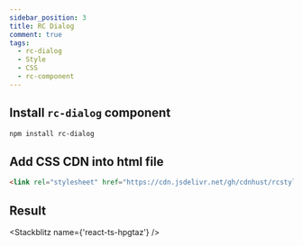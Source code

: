 ```yaml
---
sidebar_position: 3
title: RC Dialog
comment: true
tags:
  - rc-dialog
  - Style
  - CSS
  - rc-component
---
```



## Install `rc-dialog` component

```bash npm2yarn
npm install rc-dialog
```

## Add CSS CDN into html file

```html
<link rel="stylesheet" href="https://cdn.jsdelivr.net/gh/cdnhust/rcstyles@master/rc-dialog.css" />
```

## Result

<Stackblitz name={'react-ts-hpgtaz'} />
